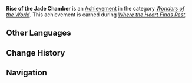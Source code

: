 {{Achievement Infobox
|title        = 
|id           = 84056
|order id     = 5035
|category     = Wonders of the World
|description  = Complete the reconstruction of the [[Jade Chamber]].
|requirements = Earned during ''[[Where the Heart Finds Rest]].''
|primogems    = 5
|tracking     = 
|hidden       = 1
|quest        = The Crane Returns on the Wind
|topic        = 
|type         = Quest
}}
'''Rise of the Jade Chamber''' is an [[Achievement]] in the category ''[[Wonders of the World]]''. This achievement is earned during ''[[Where the Heart Finds Rest]].''
<!--
==Trivia==

==Video Guides==
{{EVT
|video1   = 
|caption1 = 
}}
-->
==Other Languages==
{{Other Languages
|default_hidden = 1
|en      = Rise of the Jade Chamber
|zhs     = 群玉临空
|zhs_rm  = Qúnyù Lín Kōng
|zht     = 群玉臨空
|zht_rm  = Qúnyù Lín Kōng
|ja      = 群玉、空に昇りて
|ja_rm   = Gungyoku, Sora ni Nobite{{Assumed}}
|ko      = 하늘로 떠오른 군옥각
|ko_rm   = Haneullo Tteooreun Gunokgak
|es      = Jade en el cielo
|fr      = Du jade en plein ciel
|ru      = Дворец до самых небес
|th      = Jade Chamber ทะยานสู่ฟ้า
|th_rm   = 
|vi      = Quần Ngọc Bay Cao
|de      = Das Jadegemach wieder am Himmel
|id      = Kebangkitan Kembali Jade Chamber
|pt      = Ascensão da Câmara de Jade
}}

==Change History==
{{Change History|2.4}}
<!--
==References==
{{Reflist}}
-->
==Navigation==
{{Achievement Navbox|Wonders of the World|Quest}}